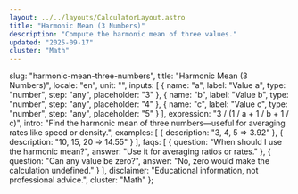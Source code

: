 ```yaml
---
layout: ../../layouts/CalculatorLayout.astro
title: "Harmonic Mean (3 Numbers)"
description: "Compute the harmonic mean of three values."
updated: "2025-09-17"
cluster: "Math"
---
```



  slug: "harmonic-mean-three-numbers",
  title: "Harmonic Mean (3 Numbers)",
  locale: "en",
  unit: "",
  inputs: [
    { name: "a", label: "Value a", type: "number", step: "any", placeholder: "3" },
    { name: "b", label: "Value b", type: "number", step: "any", placeholder: "4" },
    { name: "c", label: "Value c", type: "number", step: "any", placeholder: "5" }
  ],
  expression: "3 / (1 / a + 1 / b + 1 / c)",
  intro: "Find the harmonic mean of three numbers—useful for averaging rates like speed or density.",
  examples: [
    { description: "3, 4, 5 ⇒ 3.92" },
    { description: "10, 15, 20 ⇒ 14.55" }
  ],
  faqs: [
    { question: "When should I use the harmonic mean?", answer: "Use it for averaging ratios or rates." },
    { question: "Can any value be zero?", answer: "No, zero would make the calculation undefined." }
  ],
  disclaimer: "Educational information, not professional advice.",
  cluster: "Math"
};

<Calculator schema={schema} />

